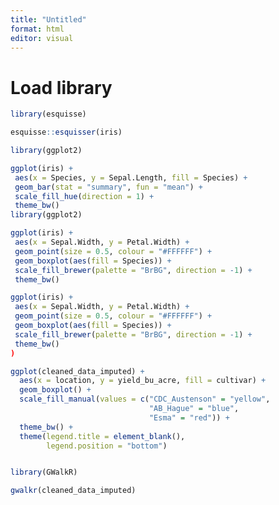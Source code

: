 ```yaml
---
title: "Untitled"
format: html
editor: visual
---
```


# Load library
```r
library(esquisse)
```

```r
esquisse::esquisser(iris)

library(ggplot2)

ggplot(iris) +
 aes(x = Species, y = Sepal.Length, fill = Species) +
 geom_bar(stat = "summary", fun = "mean") +
 scale_fill_hue(direction = 1) +
 theme_bw()
library(ggplot2)

ggplot(iris) +
 aes(x = Sepal.Width, y = Petal.Width) +
 geom_point(size = 0.5, colour = "#FFFFFF") +
 geom_boxplot(aes(fill = Species)) +
 scale_fill_brewer(palette = "BrBG", direction = -1) +
 theme_bw()

ggplot(iris) +
 aes(x = Sepal.Width, y = Petal.Width) +
 geom_point(size = 0.5, colour = "#FFFFFF") +
 geom_boxplot(aes(fill = Species)) +
 scale_fill_brewer(palette = "BrBG", direction = -1) +
 theme_bw()
)
```

```r
ggplot(cleaned_data_imputed) +
  aes(x = location, y = yield_bu_acre, fill = cultivar) +
  geom_boxplot() +
  scale_fill_manual(values = c("CDC_Austenson" = "yellow", 
                               "AB_Hague" = "blue", 
                               "Esma" = "red")) +
  theme_bw() +
  theme(legend.title = element_blank(), 
        legend.position = "bottom")



```



```r
library(GWalkR)
```
```r
gwalkr(cleaned_data_imputed)
```



